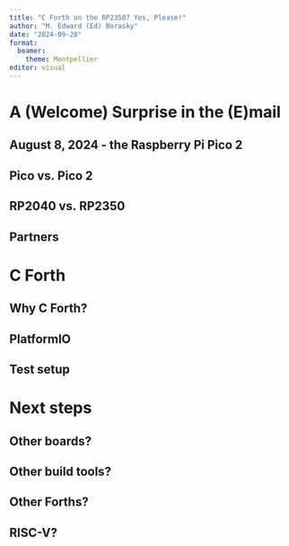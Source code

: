 ```yaml
---
title: "C Forth on the RP2350? Yes, Please!"
author: "M. Edward (Ed) Borasky"
date: "2024-09-28"
format: 
  beamer:
    theme: Montpellier
editor: visual
---
```


# A (Welcome) Surprise in the (E)mail

## August 8, 2024 - the Raspberry Pi Pico 2

## Pico vs. Pico 2

## RP2040 vs. RP2350

## Partners

# C Forth

## Why C Forth?

## PlatformIO

## Test setup

# Next steps

## Other boards?

## Other build tools?

## Other Forths?

## RISC-V?
